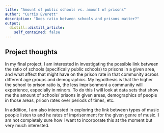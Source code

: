 ```yaml
---
title: "Amount of public schools vs. amount of prisons"
author: "Curtis Everett"
description: "Does ratio between schools and prisons matter?"
output:
  distill::distill_article:
    self_contained: false
---
```



## Project thoughts

In my final project, I am interested in investigating the possible link between the ratio of schools (specifically public schools) to prisons in a given area, and what affect that might have on the prison rate in that community across different age groups and demographics. My hypothesis is that the higher the school to prison ratio is, the less imprisonment a community will experience, especially in minors. To do this I will look at data sets that show me the amount of schools/ prisons in given areas, demographics of people in those areas, priosn rates over periods of times, etc.

In addition, I am also interested in exploring the link between types of music people listen to and he rates of imprisonment for the given genre of music. I am not completely sure how I want to incorporate this at the moment but very much interested. 




